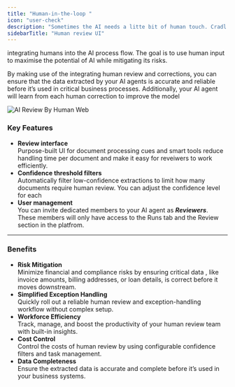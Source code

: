 ```yaml
---
title: "Human-in-the-loop "
icon: "user-check"
description: "Sometimes the AI needs a litte bit of human touch. Cradl AI’s built-in Human-in-the-Loop (HITL) functionality makes it easy for humans to review predictions the AI is uncertain of. "
sidebarTitle: "Human review UI"
---
```


integrating humans into the AI process flow. The goal is to use human input to maximise the potential of AI while mitigating its risks.

By making use of the integrating human review and corrections, you can ensure that the data extracted by your AI agents is accurate and reliable before it’s used in critical business processes. Additionally, your AI agent will learn from each human correction to improve the model

![AI Review By Human Web](/images/AI-review-by-human.webp)

### Key Features

- **Review interface**\
  Purpose-built UI for document processing cues and smart tools reduce handling time per document and make it easy for reveiwers to work efficiently.
- **Confidence threshold filters**\
  Automatically filter low-confidence extractions to limit how many documents require human review. You can adjust the confidence level for each
- **User management**\
  You can invite dedicated members to your AI agent as **_Reviewers_**. These members will only have access to the Runs tab and the Review section in the platfrom.

---

### Benefits

- **Risk Mitigation**\
  Minimize financial and compliance risks by ensuring critical data , like invoice amounts, billing addresses, or loan details,  is correct before it moves downstream.
- **Simplified Exception Handling**\
  Quickly roll out a reliable human review and exception-handling workflow without complex setup.
- **Workforce Efficiency**\
  Track, manage, and boost the productivity of your human review team with built-in insights.
- **Cost Control**\
  Control the costs of human review by using configurable confidence filters and task management.
- **Data Completeness**\
  Ensure the extracted data is accurate and complete before it’s used in your business systems.